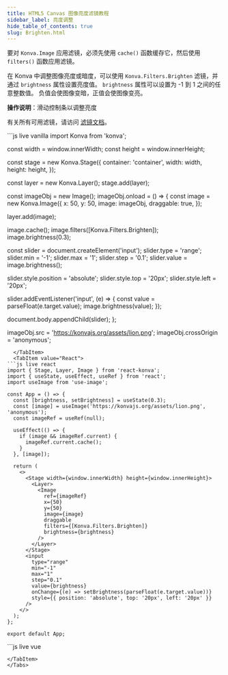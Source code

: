 ```yaml
---
title: HTML5 Canvas 图像亮度滤镜教程
sidebar_label: 亮度调整
hide_table_of_contents: true
slug: Brighten.html
---
```


要对 `Konva.Image` 应用滤镜，必须先使用 `cache()` 函数缓存它，然后使用 `filters()` 函数应用滤镜。

在 Konva 中调整图像亮度或暗度，可以使用 `Konva.Filters.Brighten` 滤镜，并通过 `brightness` 属性设置亮度值。
`brightness` 属性可以设置为 -1 到 1 之间的任意整数值。
负值会使图像变暗，正值会使图像变亮。

**操作说明**：滑动控制条以调整亮度

有关所有可用滤镜，请访问 [滤镜文档](/api/Konva.Filters.html)。


<Tabs>
  <TabItem value="Vanilla" default>
```js live vanilla
import Konva from 'konva';

const width = window.innerWidth;
const height = window.innerHeight;

const stage = new Konva.Stage({
  container: 'container',
  width: width,
  height: height,
});

const layer = new Konva.Layer();
stage.add(layer);

const imageObj = new Image();
imageObj.onload = () => {
  const image = new Konva.Image({
    x: 50,
    y: 50,
    image: imageObj,
    draggable: true,
  });

  layer.add(image);

  image.cache();
  image.filters([Konva.Filters.Brighten]);
  image.brightness(0.3);

  const slider = document.createElement('input');
  slider.type = 'range';
  slider.min = '-1';
  slider.max = '1';
  slider.step = '0.1';
  slider.value = image.brightness();

  slider.style.position = 'absolute';
  slider.style.top = '20px';
  slider.style.left = '20px';

  slider.addEventListener('input', (e) => {
    const value = parseFloat(e.target.value);
    image.brightness(value);
  });

  document.body.appendChild(slider);
};

imageObj.src = 'https://konvajs.org/assets/lion.png';
imageObj.crossOrigin = 'anonymous';
```
  </TabItem>
  <TabItem value="React">
```js live react
import { Stage, Layer, Image } from 'react-konva';
import { useState, useEffect, useRef } from 'react';
import useImage from 'use-image';

const App = () => {
  const [brightness, setBrightness] = useState(0.3);
  const [image] = useImage('https://konvajs.org/assets/lion.png', 'anonymous');
  const imageRef = useRef(null);

  useEffect(() => {
    if (image && imageRef.current) {
      imageRef.current.cache();
    }
  }, [image]);

  return (
    <>
      <Stage width={window.innerWidth} height={window.innerHeight}>
        <Layer>
          <Image
            ref={imageRef}
            x={50}
            y={50}
            image={image}
            draggable
            filters={[Konva.Filters.Brighten]}
            brightness={brightness}
          />
        </Layer>
      </Stage>
      <input
        type="range"
        min="-1"
        max="1"
        step="0.1"
        value={brightness}
        onChange={(e) => setBrightness(parseFloat(e.target.value))}
        style={{ position: 'absolute', top: '20px', left: '20px' }}
      />
    </>
  );
};

export default App;
```
  </TabItem>
  <TabItem value="Vue">
```js live vue
<template>
  <div>
    <v-stage :config="stageSize">
      <v-layer>
        <v-image
          ref="imageNode"
          :config="{
            x: 50,
            y: 50,
            image: image,
            draggable: true,
            filters: [Konva.Filters.Brighten],
            brightness: brightness,
          }"
        />
      </v-layer>
    </v-stage>
    <input
      type="range"
      min="-1"
      max="1"
      step="0.1"
      :value="brightness"
      @input="handleSlider"
      style="position: absolute; top: 20px; left: 20px"
    />
  </div>
</template>

<script setup>
import { ref, watch, nextTick } from 'vue';
import { useImage } from 'vue-konva';
import Konva from 'konva';

const stageSize = {
  width: window.innerWidth,
  height: window.innerHeight,
};

const brightness = ref(0.3);
const imageNode = ref(null);
const [image] = useImage('https://konvajs.org/assets/lion.png', 'anonymous');

watch(image, async (newImage) => {
  if (newImage) {
    await nextTick();
    imageNode.value.getNode().cache();
  }
});

const handleSlider = (e) => {
  brightness.value = parseFloat(e.target.value);
};
</script>
```
</TabItem>
</Tabs>